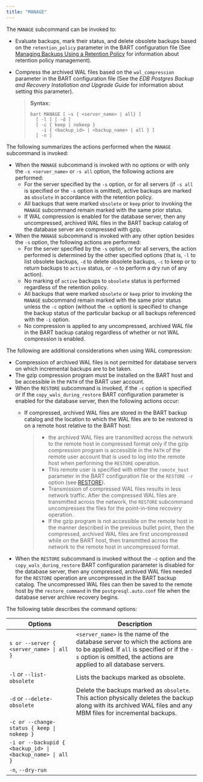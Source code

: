 ```yaml
---
title: "MANAGE"
---
```


<div id="manage" class="registered_link"></div>


The `MANAGE` subcommand can be invoked to:

  - Evaluate backups, mark their status, and delete obsolete backups based on the `retention_policy` parameter in the BART configuration file (See [Managing Backups Using a Retention Policy](../../03_using_bart/02_managing_backups_using_a_retention_policy/#managing_backups_using_a_retention_policy) for information about retention policy management).

  - Compress the archived WAL files based on the `wal_compression` parameter in the BART configuration file (See the *EDB Postgres Backup and Recovery Installation and Upgrade Guide* for information about setting this parameter).
    
    > **Syntax:**
    > 
    > ``` text
    > bart MANAGE [ –s { <server_name> | all} ]
    >   [ -l ] [ -d ]
    >   [ -c { keep | nokeep }
    >     -i { <backup_id> | <backup_name> | all } ]
    >   [ -n ]
    > ```

The following summarizes the actions performed when the `MANAGE` subcommand is invoked:

  - When the `MANAGE` subcommand is invoked with no options or with only the `-s <server_name>` or `-s all` option, the following actions are performed:
      - For the server specified by the `-s` option, or for all servers (if `-s all` is specified or the `-s` option is omitted), active backups are marked as `obsolete` in accordance with the retention policy.
      - All backups that were marked `obsolete` or `keep` prior to invoking the `MANAGE` subcommand remain marked with the same prior status.
      - If WAL compression is enabled for the database server, then any uncompressed, archived WAL files in the BART backup catalog of the database server are compressed with gzip.
  - When the `MANAGE` subcommand is invoked with any other option besides the `-s` option, the following actions are performed:
      - For the server specified by the `-s` option, or for all servers, the action performed is determined by the other specified options (that is, `-l` to list obsolete backups, `-d` to delete obsolete backups, `-c` to keep or to return backups to `active` status, or `-n` to perform a dry run of any action).
      - No marking of `active` backups to `obsolete` status is performed regardless of the retention policy.
      - All backups that were marked `obsolete` or `keep` prior to invoking the `MANAGE` subcommand remain marked with the same prior status unless the `-c` option (without the `-n` option) is specified to change the backup status of the particular backup or all backups referenced with the `-i` option.
      - No compression is applied to any uncompressed, archived WAL file in the BART backup catalog regardless of whether or not WAL compression is enabled.

The following are additional considerations when using WAL compression:

  - Compression of archived WAL files is not permitted for database servers on which incremental backups are to be taken.
  - The gzip compression program must be installed on the BART host and be accessible in the `PATH` of the BART user account.
  - When the `RESTORE` subcommand is invoked, if the `-c` option is specified or if the `copy_wals_during_restore` BART configuration parameter is enabled for the database server, then the following actions occur:
      - If compressed, archived WAL files are stored in the BART backup catalog and the location to which the WAL files are to be restored is on a remote host relative to the BART host:
        
        >   - the archived WAL files are transmitted across the network to the remote host in compressed format only if the gzip compression program is accessible in the `PATH` of the remote user account that is used to log into the remote host when performing the `RESTORE` operation.
        >   - This remote user is specified with either the `remote_host` parameter in the BART configuration file or the `RESTORE -r` option (see [RESTORE](../../03_using_bart/03_basic_bart_subcommand_usage/#restore)).
        >   - Transmission of compressed WAL files results in less network traffic. After the compressed WAL files are transmitted across the network, the `RESTORE` subcommand uncompresses the files for the point-in-time recovery operation.
        >   - If the gzip program is not accessible on the remote host in the manner described in the previous bullet point, then the compressed, archived WAL files are first uncompressed while on the BART host, then transmitted across the network to the remote host in uncompressed format.
  - When the `RESTORE` subcommand is invoked without the `-c` option and the `copy_wals_during_restore` BART configuration parameter is disabled for the database server, then any compressed, archived WAL files needed for the `RESTORE` operation are uncompressed in the BART backup catalog. The uncompressed WAL files can then be saved to the remote host by the `restore_command` in the `postgresql.auto.conf` file when the database server archive recovery begins.

The following table describes the command options:

| Options                                                    | Description                                                                                                                                                                                                                                                                                                                                                                                                                                                                                                                                                                                                                                                                                                                                                                                            |
| ---------------------------------------------------------- | ------------------------------------------------------------------------------------------------------------------------------------------------------------------------------------------------------------------------------------------------------------------------------------------------------------------------------------------------------------------------------------------------------------------------------------------------------------------------------------------------------------------------------------------------------------------------------------------------------------------------------------------------------------------------------------------------------------------------------------------------------------------------------------------------------ |
| `s or --server { <server_name> \| all }`                   | `<server_name>` is the name of the database server to which the actions are to be applied. If `all` is specified or if the `-s` option is omitted, the actions are applied to all database servers.                                                                                                                                                                                                                                                                                                                                                                                                                                                                                                                                                                                                    |
| `-l` or `--list-obsolete`                                  | Lists the backups marked as obsolete.                                                                                                                                                                                                                                                                                                                                                                                                                                                                                                                                                                                                                                                                                                                                                                  |
| `-d` or `--delete-obsolete`                                | Delete the backups marked as `obsolete`. This action physically deletes the backup along with its archived WAL files and any MBM files for incremental backups.                                                                                                                                                                                                                                                                                                                                                                                                                                                                                                                                                                                                                                        |
| `-c or --change-status { keep \| nokeep }`                 | | Specify `keep` to change the status of a backup to `keep` to retain it indefinitely. | Specify `nokeep` to change the status of any backup back to active status. The backup can then be re-evaluated and possibly be marked to `obsolete` according to the retention policy by subsequent usage of the `MANAGE` subcommand. | The `–i` option must be included when using the `-c` option.                                                                                                                                                                                                                                                                                                                                                                                                          |
| `-i or --backupid { <backup_id> \| <backup_name> \| all }` | | `<backup_id>` is a backup identifier and `<backup_name>` is the user-defined alphanumeric name for the backup. | If `all` is specified, then actions are applied to all backups. | The `–c` option must be included when using the `-i` option.                                                                                                                                                                                                                                                                                                                                                                                                                                                                                                                                                      |
| `-n`, `--dry-run`                                          | | Performs the test run and displays the results prior to actually implementing the actions as if the operation was performed, however, no changes are actually made. | If `-n` is specified with the `-d` option, it displays which backups would be deleted, but does not actually delete the backups. | If `-n` is specified with the `-c` option, it displays the keep or nokeep action, but does not actually change the backup from its current status. | If `-n` is specified alone with no other options, or with only the `-s` option, it displays which active backups would be marked as obsolete, but does not actually change the backup status. In addition, no compression is performed on uncompressed, archived WAL files even if WAL compression is enabled for the database server. |
